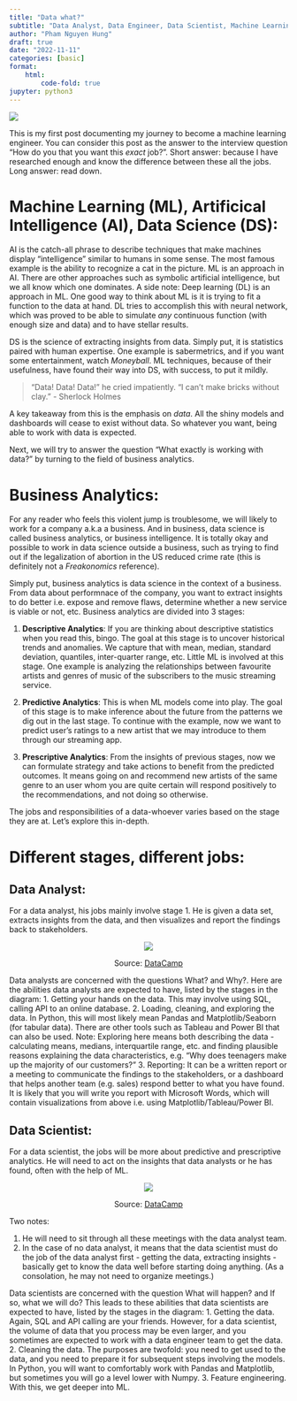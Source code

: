```yaml
---
title: "Data what?"
subtitle: "Data Analyst, Data Engineer, Data Scientist, Machine Learning Engineer, MLOps Engineer - what's the difference?"
author: "Pham Nguyen Hung"
draft: true
date: "2022-11-11"
categories: [basic]
format:
    html:
        code-fold: true
jupyter: python3 
---
```

![](72leoy.jpg)

This is my first post  documenting my journey to become a machine learning engineer. You can consider this post as the answer to the interview question "How do you that you want this *exact* job?". Short answer: because I have researched enough and know the difference between these all the jobs. Long answer: read down.

# Machine Learning (ML), Artificical Intelligence (AI), Data Science (DS):
AI is the catch-all phrase to describe techniques that make machines display "intelligence" similar to humans in some sense. The most famous example is the ability to recognize a cat in the picture. ML is an approach in AI. There are other approaches such as symbolic artificial intelligence, but we all know which one dominates. A side note: Deep learning (DL) is an approach in ML. One good way to think about ML is it is trying to fit a function to the data at hand. DL tries to accomplish this with neural network, which was proved to be able to simulate *any* continuous function (with enough size and data) and to have stellar results.

DS is the science of extracting insights from data. Simply put, it is statistics paired with human expertise. One example is sabermetrics, and if you want some entertainment, watch *Moneyball*. ML techniques, because of their usefulness, have found their way into DS, with success, to put it mildly.

> "Data! Data! Data!" he cried impatiently. "I can't make bricks without clay." - Sherlock Holmes

A key takeaway from this is the emphasis on *data*. All the shiny models and dashboards  will cease to exist without data. So whatever you want, being able to work with data is expected.

Next, we will try to answer the question "What exactly is working with data?" by turning to the field of business analytics.

# Business Analytics:
For any reader who feels this violent jump is troublesome, we will likely to work for a company a.k.a a business. And in business, data science is called business analytics, or business intelligence. It is totally okay and possible to work in data science outside a business, such as trying to find out if the legalization of abortion in the US reduced crime rate (this is definitely not a *Freakonomics* reference). 

Simply put, business analytics is data science in the context of a business. From data about performnace of the company, you want to extract insights to do better i.e. expose and remove flaws, determine whether a new service is viable or not, etc. Business analytics are divided into 3 stages:

1. **Descriptive Analytics**: If you are thinking about descriptive statistics when you read this, bingo. The goal at this stage is to uncover historical trends and anomalies. We capture that with mean, median, standard deviation, quantiles, inter-quarter range, etc. Little ML is involved at this stage. One example is analyzing the relationships between favourite artists and genres of music of the subscribers to the music streaming service.

2. **Predictive Analytics**: This is when ML models come into play. The goal of this stage is to make inference about the future from the patterns we dig out in the last stage. To continue with the example, now we want to predict user's ratings to a new artist that we may introduce to them through our streaming app.

3. **Prescriptive Analytics**: From the insights of previous stages, now we can formulate strategy and take actions to benefit from the predicted outcomes. It means going on and recommend new artists of the same genre to an user whom you are quite certain will respond positively to the recommendations, and not doing so otherwise.

The jobs and responsibilities of a data-whoever varies based on the stage they are at. Let's explore this in-depth.

# Different stages, different jobs:

## Data Analyst:
For a data analyst, his jobs mainly involve stage 1. He is given a data set, extracts insights from the data, and then visualizes and report the findings back to stakeholders.
<p align=center>
<img src="image1_7987ef4fa0.png">
<figcaption align=center>Source: <a href="https://www.datacamp.com/blog/data-analyst-vs-data-scientist-a-comparative-guide">DataCamp</a> </figcaption>
</p>
Data analysts are concerned with the questions What? and Why?. Here are the abilities data analysts are expected to have, listed by the stages in the diagram:
1. Getting your hands on the data. This may involve using SQL, calling API to an online database.
2. Loading, cleaning, and exploring the data. In Python, this will most likely mean Pandas and Matplotlib/Seaborn (for tabular data). There are other tools such as Tableau and Power BI that can also be used.
Note: Exploring here means both describing the data - calculating means, medians, interquartile range, etc. and finding plausible reasons explaining the data characteristics, e.g. "Why does teenagers make up the majority of our customers?"
3. Reporting: It can be a written report or a meeting to communicate the findings to the stakeholders, or a dashboard that helps another team (e.g. sales) respond better to what you have found. It is likely that you will write you report with Microsoft Words, which will contain visualizations from above i.e. using Matplotlib/Tableau/Power BI.

## Data Scientist:
For a data scientist, the jobs will be more about predictive and prescriptive analytics. He will need to act on the insights that data analysts or he has found, often with the help of ML.
<p align=center>
<img src="image2_dad0dc931d.png">
<figcaption align=center>Source: <a href="https://www.datacamp.com/blog/data-analyst-vs-data-scientist-a-comparative-guide">DataCamp</a> </figcaption>
</p>
Two notes:

1. He will need to sit through all these meetings with the data analyst team.
2. In the case of no data analyst, it means that the data scientist must do the job of the data analyst first - getting the data, extracting insights - basically get to know the data well before starting doing anything. (As a consolation, he may not need to organize meetings.)

Data scientists are concerned with the question What will happen? and If so, what we will do? This leads to these abilities that data scientists are expected to have, listed by the stages in the diagram:
1. Getting the data. Again, SQL and API calling are your friends. However, for a data scientist, the volume of data that you process may be even larger, and you sometimes are expected to work with a data engineer team to get the data.
2. Cleaning the data. The purposes are twofold: you need to get used to the data, and you need to prepare it for subsequent steps involving the models. In Python, you will want to comfortably work with Pandas and Matplotlib, but sometimes you will go a level lower with Numpy.
3. Feature engineering. With this, we get deeper into ML.